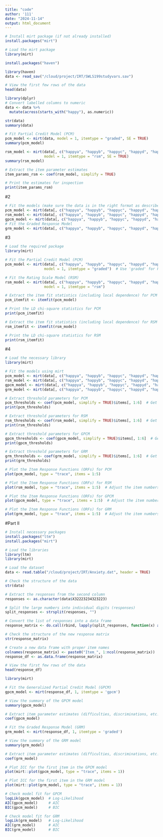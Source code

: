 ```yaml
---
title: "code"
author: '111'
date: "2024-11-14"
output: html_document
---
```


```r
# Install mirt package (if not already installed)
install.packages("mirt")

# Load the mirt package
library(mirt)
```

```r
install.packages("haven")
```

```r
library(haven)
data <- read_sav("/cloud/project/IRT/SWLS199studyvars.sav")
```

```r
# View the first few rows of the data
head(data)
```

```r
library(dplyr)
# Convert labelled columns to numeric
data <- data %>%
  mutate(across(starts_with("happy"), as.numeric))
```

```r
str(data)
summary(data)
```

```r
# Fit Partial Credit Model (PCM)
pcm_model <- mirt(data, model = 1, itemtype = "graded", SE = TRUE)
summary(pcm_model)
```

```r
rsm_model <- mirt(data[, c("happya", "happyb", "happyc", "happyd", "happye")], 
                  model = 1, itemtype = "rsm", SE = TRUE)
summary(rsm_model)
```

```r
# Extract the item parameter estimates
item_params_rsm <- coef(rsm_model, simplify = TRUE)

# Print the estimates for inspection
print(item_params_rsm)
```

#2
```r
# Fit the models (make sure the data is in the right format as described earlier)
pcm_model <- mirt(data[, c("happya", "happyb", "happyc", "happyd", "happye")], model = 1, itemtype = "graded")
rsm_model <- mirt(data[, c("happya", "happyb", "happyc", "happyd", "happye")], model = 1, itemtype = "rsm")
gpcm_model <- mirt(data[, c("happya", "happyb", "happyc", "happyd", "happye")], model = 1, itemtype = "gpcm")
# Fit the Graded Response Model
grm_model <- mirt(data[, c("happya", "happyb", "happyc", "happyd", "happye")], model = 1, itemtype = "graded")
```

#3
```r
# Load the required package
library(mirt)

# Fit the Partial Credit Model (PCM)
pcm_model <- mirt(data[, c("happya", "happyb", "happyc", "happyd", "happye")], 
                  model = 1, itemtype = "graded")  # Use 'graded' for PCM

# Fit the Rating Scale Model (RSM)
rsm_model <- mirt(data[, c("happya", "happyb", "happyc", "happyd", "happye")], 
                  model = 1, itemtype = "rsm")
```

```r
# Extract the item fit statistics (including local dependence) for PCM
pcm_itemfit <- itemfit(pcm_model)

# Print the LD chi-square statistics for PCM
print(pcm_itemfit)
```

```r
# Extract the item fit statistics (including local dependence) for RSM
rsm_itemfit <- itemfit(rsm_model)

# Print the LD chi-square statistics for RSM
print(rsm_itemfit)
```

#4
```r
# Load the necessary library
library(mirt)

# Fit the models using mirt
pcm_model <- mirt(data[, c("happya", "happyb", "happyc", "happyd", "happye")], model = 1, itemtype = "graded")
rsm_model <- mirt(data[, c("happya", "happyb", "happyc", "happyd", "happye")], model = 1, itemtype = "rsm")
gpcm_model <- mirt(data[, c("happya", "happyb", "happyc", "happyd", "happye")], model = 1, itemtype = "gpcm")
grm_model <- mirt(data[, c("happya", "happyb", "happyc", "happyd", "happye")], model = 1, itemtype = "graded")
```

```r
# Extract threshold parameters for PCM
pcm_thresholds <- coef(pcm_model, simplify = TRUE)$items[, 1:6]  # Get threshold parameters for each item
print(pcm_thresholds)
```

```r
# Extract threshold parameters for RSM
rsm_thresholds <- coef(rsm_model, simplify = TRUE)$items[, 1:6]  # Get threshold parameters for each item
print(rsm_thresholds)
```

```r
# Extract threshold parameters for GPCM
gpcm_thresholds <- coef(gpcm_model, simplify = TRUE)$items[, 1:6]  # Get threshold parameters for each item
print(gpcm_thresholds)
```

```r
# Extract threshold parameters for GRM
grm_thresholds <- coef(grm_model, simplify = TRUE)$items[, 1:6]  # Get threshold parameters for each item
print(grm_thresholds)
```

```r
# Plot the Item Response Functions (ORFs) for PCM
plot(pcm_model, type = "trace", items = 1:5)
```

```r
# Plot the Item Response Functions (ORFs) for RSM
plot(rsm_model, type = "trace", items = 1:5)  # Adjust the item numbers if needed
```

```r
# Plot the Item Response Functions (ORFs) for GPCM
plot(gpcm_model, type = "trace", items = 1:5)  # Adjust the item numbers if needed
```

```r
# Plot the Item Response Functions (ORFs) for GRM
plot(grm_model, type = "trace", items = 1:5)  # Adjust the item numbers if needed
```

#Part II
```r
# Install necessary packages
install.packages("ltm")
install.packages("mirt")

# Load the libraries
library(ltm)
library(mirt)
```

```r
# Load the dataset
data <- read.table("/cloud/project/IRT/Anxiety.dat", header = TRUE)

# Check the structure of the data
str(data)
```

```r
# Extract the responses from the second column
responses <- as.character(data$X32223234323223)

# Split the large numbers into individual digits (responses)
split_responses <- strsplit(responses, "")

# Convert the list of responses into a data frame
response_matrix <- do.call(rbind, lapply(split_responses, function(x) as.numeric(x)))

# Check the structure of the new response matrix
str(response_matrix)

# Create a new data frame with proper item names
colnames(response_matrix) <- paste0("Item_", 1:ncol(response_matrix))
response_df <- as.data.frame(response_matrix)

# View the first few rows of the data
head(response_df)
```

```r
library(mirt)

# Fit the Generalized Partial Credit Model (GPCM)
gpcm_model <- mirt(response_df, 1, itemtype = 'gpcm')

# View the summary of the GPCM model
summary(gpcm_model)

# Extract item parameter estimates (difficulties, discriminations, etc.)
coef(gpcm_model)
```

```r
# Fit the Graded Response Model (GRM)
grm_model <- mirt(response_df, 1, itemtype = 'graded')

# View the summary of the GRM model
summary(grm_model)

# Extract item parameter estimates (difficulties, discriminations, etc.)
coef(grm_model)
```

```r
# Plot ICC for the first item in the GPCM model
plot(mirt::plot(gpcm_model, type = "trace", items = 1))

# Plot ICC for the first item in the GRM model
plot(mirt::plot(grm_model, type = "trace", items = 1))
```

```r
# Check model fit for GPCM
logLik(gpcm_model)  # Log-Likelihood
AIC(gpcm_model)     # AIC
BIC(gpcm_model)     # BIC

# Check model fit for GRM
logLik(grm_model)   # Log-Likelihood
AIC(grm_model)      # AIC
BIC(grm_model)      # BIC
```








